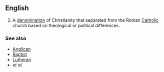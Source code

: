 ==English==

#A [[denomination]] of Christianity that separated from the Roman [[Catholic]] church based on theological or political differences.

===See also===
*[[Anglican]]
*[[Baptist]]
*[[Lutheran]]
*''et al.''